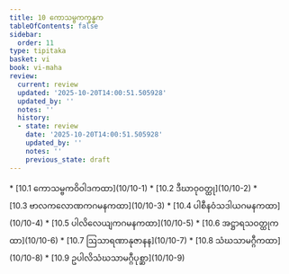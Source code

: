 ```yaml
---
title: 10 ကောသမ္ဗကက္ခန္ဓက
tableOfContents: false
sidebar:
  order: 11
type: tipitaka
basket: vi
book: vi-maha
review:
  current: review
  updated: '2025-10-20T14:00:51.505928'
  updated_by: ''
  notes: ''
  history:
  - state: review
    date: '2025-10-20T14:00:51.505928'
    updated_by: ''
    notes: ''
    previous_state: draft
---
```



<DynamicBreadcrumb />


<ReviewStatus review={frontmatter.review} showDetails={true} />

<HypothesisAnnotation frontmatter={frontmatter} />



<TableOfContents book="vi-maha" section="10">
* [10.1 ကောသမ္ဗကဝိဝါဒကထာ](10/10-1)
* [10.2 ဒီဃာဝုဝတ္ထု](10/10-2)
* [10.3 ဗာလကလောဏကဂမနကထာ](10/10-3)
* [10.4 ပါစီနဝံသဒါယဂမနကထာ](10/10-4)
* [10.5 ပါလိလေယျကဂမနကထာ](10/10-5)
* [10.6 အဋ္ဌာရသဝတ္ထုကထာ](10/10-6)
* [10.7 ဩသာရဏာနုဇာနန](10/10-7)
* [10.8 သံဃသာမဂ္ဂီကထာ](10/10-8)
* [10.9 ဥပါလိသံဃသာမဂ္ဂီပုစ္ဆာ](10/10-9)
</TableOfContents>